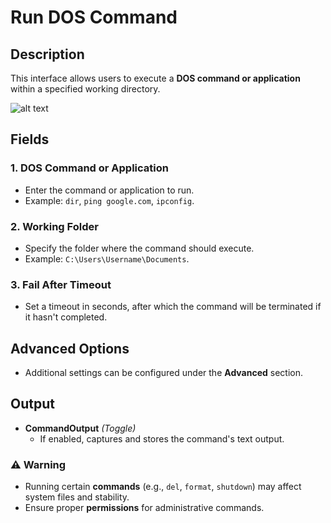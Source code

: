 # **Run DOS Command**

## Description

This interface allows users to execute a **DOS command or application** within a specified working directory.

![alt text](../../../assets/scripting/run-dos-command.png)

## **Fields**

### **1. DOS Command or Application**

- Enter the command or application to run.
- Example: `dir`, `ping google.com`, `ipconfig`.

### **2. Working Folder** 

- Specify the folder where the command should execute.
- Example: `C:\Users\Username\Documents`.

### **3. Fail After Timeout** 

- Set a timeout in seconds, after which the command will be terminated if it hasn't completed.

## **Advanced Options**

- Additional settings can be configured under the **Advanced** section.

## **Output**

- **CommandOutput** *(Toggle)*
  - If enabled, captures and stores the command's text output.

### **⚠ Warning**

- Running certain **commands** (e.g., `del`, `format`, `shutdown`) may affect system files and stability.
- Ensure proper **permissions** for administrative commands.